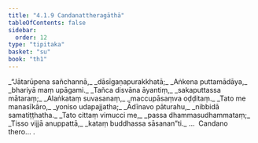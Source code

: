 ```yaml
---
title: "4.1.9 Candanattheragāthā"
tableOfContents: false
sidebar:
  order: 12
type: "tipitaka"
basket: "su"
book: "th1"
---
```



<DynamicBreadcrumb />

<Division number="299" book="th1" bookNo="19" page="272">

<Paragraph number="543" type="verses" book="th1">
_“Jātarūpena sañchannā,_  
_dāsīgaṇapurakkhatā;_  
_Aṅkena puttamādāya,_  
_bhariyā maṃ upāgami._  

</Paragraph>

</Division>
<Division number="300" book="th1" bookNo="19" page="272">

<Paragraph number="544" type="verses" book="th1">
_Tañca disvāna āyantiṃ,_  
_sakaputtassa mātaraṃ;_  
_Alaṅkataṃ suvasanaṃ,_  
_maccupāsaṃva oḍḍitaṃ._  

</Paragraph>

</Division>
<Division number="301" book="th1" bookNo="19" page="272">

<Paragraph number="545" type="verses" book="th1">
_Tato me manasīkāro,_  
_yoniso udapajjatha;_  
_Ādīnavo pāturahu,_  
_nibbidā samatiṭṭhatha._  

</Paragraph>

</Division>
<Division number="302" book="th1" bookNo="19" page="272">

<Paragraph number="546" type="verses" book="th1">
_Tato cittaṃ vimucci me,_  
_passa dhammasudhammataṃ;_  
_Tisso vijjā anuppattā,_  
_kataṃ buddhassa sāsanan”ti._  


</Paragraph>
</Division>

<Paragraph number="547" type="center" book="th1">
…  Candano thero… .
</Paragraph>